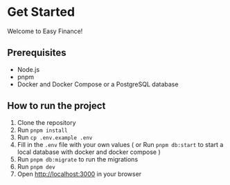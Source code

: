 # Get Started

Welcome to Easy Finance!

## Prerequisites

- Node.js
- pnpm
- Docker and Docker Compose or a PostgreSQL database

## How to run the project

1. Clone the repository
2. Run `pnpm install`
3. Run `cp .env.example .env`
4. Fill in the `.env` file with your own values ( or Run `pnpm db:start` to start a local database with docker and docker compose )
5. Run `pnpm db:migrate` to run the migrations
6. Run `pnpm dev`
7. Open [http://localhost:3000](http://localhost:3000) in your browser
